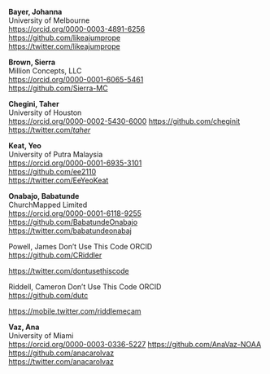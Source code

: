 __Bayer, Johanna__  
University of Melbourne  
[https://orcid.org/0000-0003-4891-6256](https://orcid.org/0000-0003-4891-6256)  
[https://github.com/likeajumprope](https://github.com/likeajumprope)  
[https://twitter.com/likeajumprope](https://twitter.com/likeajumprope)  
  
__Brown, Sierra__  
Million Concepts, LLC  
[https://orcid.org/0000-0001-6065-5461](https://orcid.org/0000-0001-6065-5461)  
[https://github.com/Sierra-MC](https://github.com/Sierra-MC)  
  
__Chegini, Taher__  
University of Houston  
[https://orcid.org/0000-0002-5430-6000](https://orcid.org/0000-0002-5430-6000)
[https://github.com/cheginit](https://github.com/cheginit)  
[https://twitter.com/_taher_](https://twitter.com/_taher_)    
  
__Keat, Yeo__  
University of Putra Malaysia  
[https://orcid.org/0000-0001-6935-3101](https://orcid.org/0000-0001-6935-3101)  
[https://github.com/ee2110](https://github.com/ee2110)  
[https://twitter.com/EeYeoKeat](https://twitter.com/EeYeoKeat)  
  
__Onabajo, Babatunde__  
ChurchMapped Limited  
[https://orcid.org/0000-0001-6118-9255](https://orcid.org/0000-0001-6118-9255)
[https://github.com/BabatundeOnabajo](https://github.com/BabatundeOnabajo)  
[https://twitter.com/babatundeonabaj](https://twitter.com/babatundeonabaj)		
  
Powell, James
Don’t Use This Code
ORCID  
[https://github.com/CRiddler](https://github.com/CRiddler)

[https://twitter.com/dontusethiscode](https://twitter.com/dontusethiscode)
  
Riddell, Cameron
Don’t Use This Code
ORCID  
[https://github.com/dutc](https://github.com/dutc)

[https://mobile.twitter.com/riddlemecam](https://mobile.twitter.com/riddlemecam)
  
__Vaz, Ana__  
University of Miami  
[https://orcid.org/0000-0003-0336-5227](https://orcid.org/0000-0003-0336-5227)
[https://github.com/AnaVaz-NOAA](https://github.com/AnaVaz-NOAA)
[https://github.com/anacarolvaz](https://github.com/anacarolvaz)	
[https://twitter.com/anacarolvaz](https://twitter.com/anacarolvaz)			

